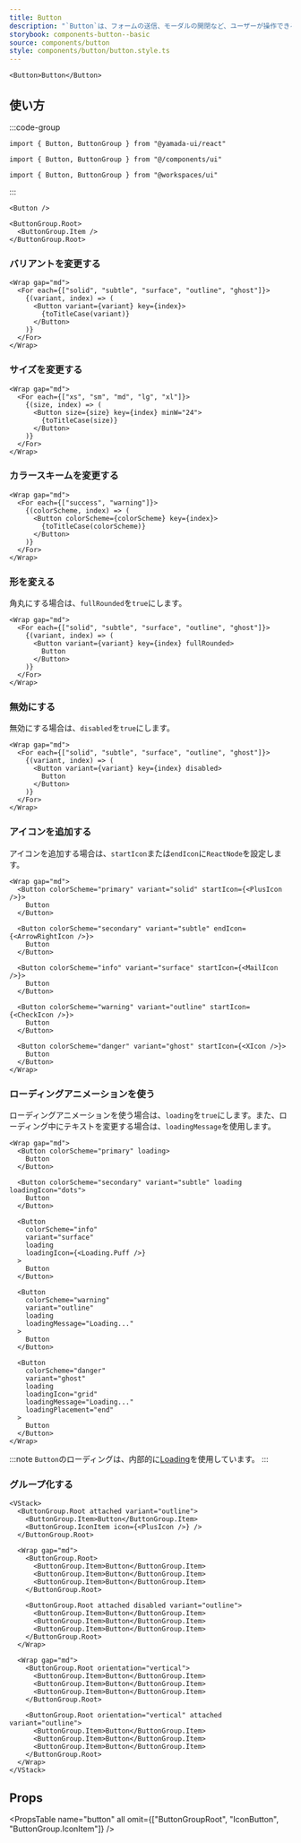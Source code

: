 ```yaml
---
title: Button
description: "`Button`は、フォームの送信、モーダルの開閉など、ユーザーが操作できるインタラクティブなコンポーネントです。"
storybook: components-button--basic
source: components/button
style: components/button/button.style.ts
---
```


```tsx preview
<Button>Button</Button>
```

## 使い方

:::code-group

```tsx [package]
import { Button, ButtonGroup } from "@yamada-ui/react"
```

```tsx [alias]
import { Button, ButtonGroup } from "@/components/ui"
```

```tsx [monorepo]
import { Button, ButtonGroup } from "@workspaces/ui"
```

:::

```tsx
<Button />
```

```tsx
<ButtonGroup.Root>
  <ButtonGroup.Item />
</ButtonGroup.Root>
```

### バリアントを変更する

```tsx preview
<Wrap gap="md">
  <For each={["solid", "subtle", "surface", "outline", "ghost"]}>
    {(variant, index) => (
      <Button variant={variant} key={index}>
        {toTitleCase(variant)}
      </Button>
    )}
  </For>
</Wrap>
```

### サイズを変更する

```tsx preview
<Wrap gap="md">
  <For each={["xs", "sm", "md", "lg", "xl"]}>
    {(size, index) => (
      <Button size={size} key={index} minW="24">
        {toTitleCase(size)}
      </Button>
    )}
  </For>
</Wrap>
```

### カラースキームを変更する

```tsx preview
<Wrap gap="md">
  <For each={["success", "warning"]}>
    {(colorScheme, index) => (
      <Button colorScheme={colorScheme} key={index}>
        {toTitleCase(colorScheme)}
      </Button>
    )}
  </For>
</Wrap>
```

### 形を変える

角丸にする場合は、`fullRounded`を`true`にします。

```tsx preview
<Wrap gap="md">
  <For each={["solid", "subtle", "surface", "outline", "ghost"]}>
    {(variant, index) => (
      <Button variant={variant} key={index} fullRounded>
        Button
      </Button>
    )}
  </For>
</Wrap>
```

### 無効にする

無効にする場合は、`disabled`を`true`にします。

```tsx preview
<Wrap gap="md">
  <For each={["solid", "subtle", "surface", "outline", "ghost"]}>
    {(variant, index) => (
      <Button variant={variant} key={index} disabled>
        Button
      </Button>
    )}
  </For>
</Wrap>
```

### アイコンを追加する

アイコンを追加する場合は、`startIcon`または`endIcon`に`ReactNode`を設定します。

```tsx preview
<Wrap gap="md">
  <Button colorScheme="primary" variant="solid" startIcon={<PlusIcon />}>
    Button
  </Button>

  <Button colorScheme="secondary" variant="subtle" endIcon={<ArrowRightIcon />}>
    Button
  </Button>

  <Button colorScheme="info" variant="surface" startIcon={<MailIcon />}>
    Button
  </Button>

  <Button colorScheme="warning" variant="outline" startIcon={<CheckIcon />}>
    Button
  </Button>

  <Button colorScheme="danger" variant="ghost" startIcon={<XIcon />}>
    Button
  </Button>
</Wrap>
```

### ローディングアニメーションを使う

ローディングアニメーションを使う場合は、`loading`を`true`にします。また、ローディング中にテキストを変更する場合は、`loadingMessage`を使用します。

```tsx preview
<Wrap gap="md">
  <Button colorScheme="primary" loading>
    Button
  </Button>

  <Button colorScheme="secondary" variant="subtle" loading loadingIcon="dots">
    Button
  </Button>

  <Button
    colorScheme="info"
    variant="surface"
    loading
    loadingIcon={<Loading.Puff />}
  >
    Button
  </Button>

  <Button
    colorScheme="warning"
    variant="outline"
    loading
    loadingMessage="Loading..."
  >
    Button
  </Button>

  <Button
    colorScheme="danger"
    variant="ghost"
    loading
    loadingIcon="grid"
    loadingMessage="Loading..."
    loadingPlacement="end"
  >
    Button
  </Button>
</Wrap>
```

:::note
`Button`のローディングは、内部的に[Loading](/docs/components/loading)を使用しています。
:::

### グループ化する

```tsx preview
<VStack>
  <ButtonGroup.Root attached variant="outline">
    <ButtonGroup.Item>Button</ButtonGroup.Item>
    <ButtonGroup.IconItem icon={<PlusIcon />} />
  </ButtonGroup.Root>

  <Wrap gap="md">
    <ButtonGroup.Root>
      <ButtonGroup.Item>Button</ButtonGroup.Item>
      <ButtonGroup.Item>Button</ButtonGroup.Item>
      <ButtonGroup.Item>Button</ButtonGroup.Item>
    </ButtonGroup.Root>

    <ButtonGroup.Root attached disabled variant="outline">
      <ButtonGroup.Item>Button</ButtonGroup.Item>
      <ButtonGroup.Item>Button</ButtonGroup.Item>
      <ButtonGroup.Item>Button</ButtonGroup.Item>
    </ButtonGroup.Root>
  </Wrap>

  <Wrap gap="md">
    <ButtonGroup.Root orientation="vertical">
      <ButtonGroup.Item>Button</ButtonGroup.Item>
      <ButtonGroup.Item>Button</ButtonGroup.Item>
      <ButtonGroup.Item>Button</ButtonGroup.Item>
    </ButtonGroup.Root>

    <ButtonGroup.Root orientation="vertical" attached variant="outline">
      <ButtonGroup.Item>Button</ButtonGroup.Item>
      <ButtonGroup.Item>Button</ButtonGroup.Item>
      <ButtonGroup.Item>Button</ButtonGroup.Item>
    </ButtonGroup.Root>
  </Wrap>
</VStack>
```

## Props

<PropsTable
  name="button"
  all
  omit={["ButtonGroupRoot", "IconButton", "ButtonGroup.IconItem"]}
/>
